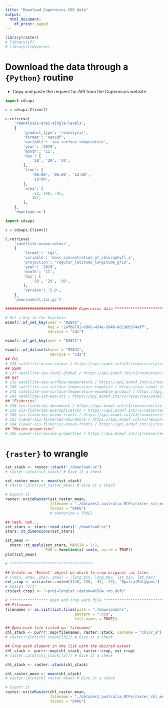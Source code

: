 ```yaml
---
title: "Download Copernicus CDS data"
output:
  html_document:
    df_print: paged
---
```

```r
library(raster)
# library(sf)
# library(tidyverse)
```

# Download the data through a `{Python}` routine

* Copy and paste the request for API from the Copernicus website

```python
import cdsapi

c = cdsapi.Client()

c.retrieve(
    'reanalysis-era5-single-levels',
    {
        'product_type': 'reanalysis',
        'format': 'netcdf',
        'variable': 'sea_surface_temperature',
        'year': '2019',
        'month': '11',
        'day': [
            '28', '29', '30',
        ],
        'time': [
            '00:00', '06:00', '12:00',
            '18:00',
        ],
        'area': [
            -22, 148, -45,
            157,
        ],
    },
    'download.nc')
```

```python
import cdsapi

c = cdsapi.Client()

c.retrieve(
    'satellite-ocean-colour',
    {
        'format': 'tgz',
        'variable': 'mass_concentration_of_chlorophyll_a',
        'projection': 'regular_latitude_longitude_grid',
        'year': '2019',
        'month': '11',
        'day': [
            '28', '29', '30',
        ],
        'version': '5.0',
    },
    'downloadchl.tar.gz')
```

```r
################################ Copernicus data *******************************

# Set a key to the keychain 
ecmwfr::wf_set_key(user = "92841",
                   key = "2afb8701-6d08-454e-994b-86198b574eff", 
                   service = "cds")

ecmwfr::wf_get_key(user = "92841")

ecmwfr::wf_datasets(user = "92841", 
                    service = "cds")
## CHL
# 128 satellite-ocean-colour / https://api.ecmwf.int/v1/resources/satellite-ocean-colour
## SSHA
# 137 satellite-sea-level-global / https://api.ecmwf.int/v1/resources/satellite-sea-level-global
## SST
# 139 satellite-sea-surface-temperature / https://api.ecmwf.int/v1/resources/satellite-sea-surface-temperature
# 140 satellite-sea-surface-temperature-complete / https://api.ecmwf.int/v1/resources/satellite-sea-surface-temperature-complete
# 141 satellite-sea-surface-temperature-ensemble-product / https://api.ecmwf.int/v1/resources/satellite-sea-surface-temperature-ensemble-product
# 143 satellite-sst-esa-cci / https://api.ecmwf.int/v1/resources/satellite-sst-esa-cci
## "Fisheries"
# 158 sis-fisheries-abundance / https://api.ecmwf.int/v1/resources/sis-fisheries-abundance
# 159 sis-fisheries-eutrophication / https://api.ecmwf.int/v1/resources/sis-fisheries-eutrophication
# 160 sis-fisheries-ocean-fronts / https://api.ecmwf.int/v1/resources/sis-fisheries-ocean-fronts
# 183 viewer-sis-fisheries-abundance / https://api.ecmwf.int/v1/resources/viewer-sis-fisheries-abundance
# 184 viewer-sis-fisheries-ocean-fronts / https://api.ecmwf.int/v1/resources/viewer-sis-fisheries-ocean-fronts
## "Marine properties"
# 185 viewer-sis-marine-properties / https://api.ecmwf.int/v1/resources/viewer-sis-marine-properties

```

# `{raster}` to wrangle

```r
sst_stack <- raster::stack("./download.nc")
# raster::plot(sst_stack) # Give it a check

sst_raster_mean <- mean(sst_stack)
# raster::plot(sst_raster_mean) # Give it a check

# Export it 
raster::writeRaster(sst_raster_mean,
                    filename = "./data/ms1_australia_RCPs/raster_sst_mean.gpkg",
                    format = "GPKG") 
                    # overwrite = TRUE)
```

```r

## Yeah, nah...
sst_stars <- stars::read_stars("./download.nc")
stars::st_dimensions(sst_stars)

sst_mean <- 
  stars::st_apply(sst_stars, MARGIN = 1:2, 
                  FUN = function(x) sum(x, na.rm = TRUE))
plot(sst_mean)

# *************************************


```

```r
## Create an 'Extent' object on which to crop original .nc files
# (xmin, xmax, ymin, ymax) = (long_min, long_max, lat_min, lat_max)
ext_crop <- as(raster::extent(148, 158, -45, -22), 'SpatialPolygons')
# Assign 'crs'
crs(ext_crop) <- "+proj=longlat +datum=WGS84 +no_defs"

# ***************** Open and crop each file ************************************
## Filenames
filenames <- as.list(list.files(path = "./downloadchl",
                               pattern = ".nc$",
                               full.names = TRUE))

## Open each file listed on 'filenames'
chl_stack <- purrr::map(filenames, raster::stack, varname = "chlor_a")
# raster::plot(chl_stack[[3]]) # Give it a check

## Crop each element in the list with the desired extent
chl_stack <- purrr::map(chl_stack, raster::crop, ext_crop)
# raster::plot(chl_stack[[3]]) # Give it a check

chl_stack <- raster::stack(chl_stack)

chl_raster_mean <- mean(chl_stack)
# raster::plot(chl_raster_mean) # Give it a check

# Export it 
raster::writeRaster(chl_raster_mean,
                    filename = "./data/ms1_australia_RCPs/raster_chl_mean.gpkg",
                    format = "GPKG")
```


